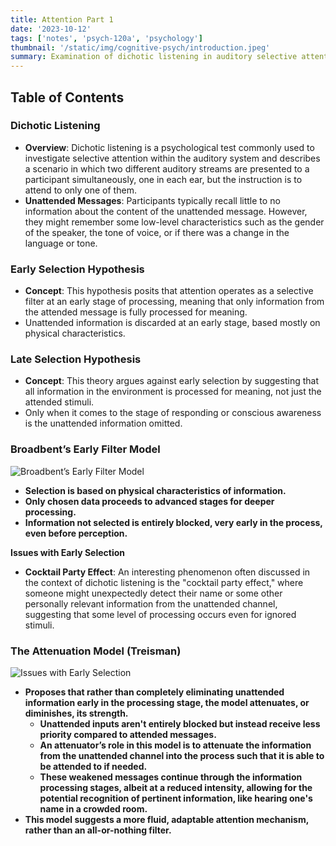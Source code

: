 ```yaml
---
title: Attention Part 1
date: '2023-10-12'
tags: ['notes', 'psych-120a', 'psychology']
thumbnail: '/static/img/cognitive-psych/introduction.jpeg'
summary: Examination of dichotic listening in auditory selective attention, exploring early and late selection hypotheses, Broadbent’s early filter model, the cocktail party effect, and Treisman’s attenuation model for processing unattended information.
---
```


## Table of Contents

<TOCInline toc={props.toc} exclude="Table of Contents" toHeading={5} />

### Dichotic Listening

- **Overview**: Dichotic listening is a psychological test commonly used to investigate selective attention within the auditory system and describes a scenario in which two different auditory streams are presented to a participant simultaneously, one in each ear, but the instruction is to attend to only one of them.
- **Unattended Messages**: Participants typically recall little to no information about the content of the unattended message. However, they might remember some low-level characteristics such as the gender of the speaker, the tone of voice, or if there was a change in the language or tone.

### **Early Selection Hypothesis**

- **Concept**: This hypothesis posits that attention operates as a selective filter at an early stage of processing, meaning that only information from the attended message is fully processed for meaning.
- Unattended information is discarded at an early stage, based mostly on physical characteristics.

### **Late Selection Hypothesis**

- **Concept**: This theory argues against early selection by suggesting that all information in the environment is processed for meaning, not just the attended stimuli.
- Only when it comes to the stage of responding or conscious awareness is the unattended information omitted.

### **Broadbent’s Early Filter Model**

![Broadbent’s Early Filter Model](https://theemotionallearner.files.wordpress.com/2018/03/broadbent.png)

- **Selection is based on physical characteristics of information.**
- **Only chosen data proceeds to advanced stages for deeper processing.**
- **Information not selected is entirely blocked, very early in the process, even before perception.**

**Issues with Early Selection**

- **Cocktail Party Effect**: An interesting phenomenon often discussed in the context of dichotic listening is the "cocktail party effect," where someone might unexpectedly detect their name or some other personally relevant information from the unattended channel, suggesting that some level of processing occurs even for ignored stimuli.

### **The Attenuation Model (Treisman)**

![Issues with Early Selection](https://theemotionallearner.files.wordpress.com/2018/03/treisman.png)

- **Proposes that rather than completely eliminating unattended information early in the processing stage, the model attenuates, or diminishes, its strength.**
  - **Unattended inputs aren't entirely blocked but instead receive less priority compared to attended messages.**
  - **An attenuator’s role in this model is to attenuate the information from the unattended channel into the process such that it is able to be attended to if needed.**
  - **These weakened messages continue through the information processing stages, albeit at a reduced intensity, allowing for the potential recognition of pertinent information, like hearing one's name in a crowded room.**
- **This model suggests a more fluid, adaptable attention mechanism, rather than an all-or-nothing filter.**

